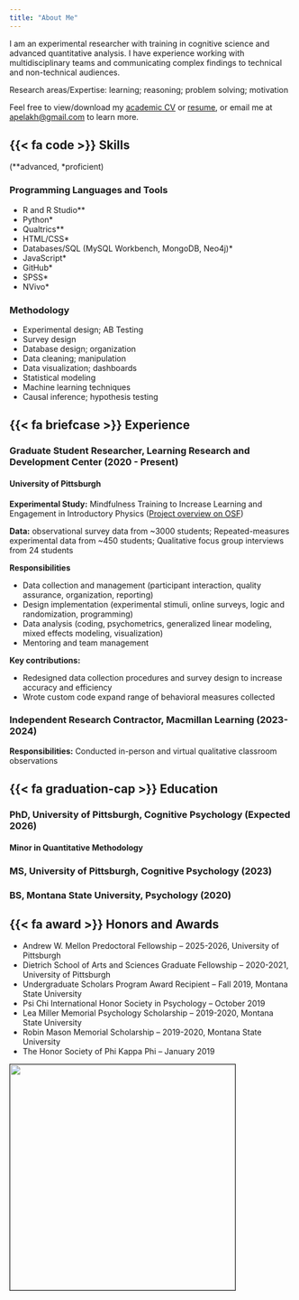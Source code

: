 ```yaml
---
title: "About Me"
---
```


I am an experimental researcher with training in cognitive science and advanced quantitative analysis. I have experience working with multidisciplinary teams and communicating complex findings to technical and non-technical audiences.

Research areas/Expertise: learning; reasoning; problem solving; motivation

Feel free to view/download my [academic CV](files/Pelakh_CV.pdf) or [resume](files/Pelakh_Resume.pdf), or email me at [apelakh\@gmail.com](mailto:apelakh@gmail.com){.email} to learn more.

## {{< fa code >}} Skills

(\*\*advanced, \*proficient)

::::: grid
::: g-col-6
### Programming Languages and Tools

-   R and R Studio\*\*
-   Python\*
-   Qualtrics\*\*
-   HTML/CSS\*
-   Databases/SQL (MySQL Workbench, MongoDB, Neo4j)\*
-   JavaScript\*
-   GitHub\*
-   SPSS\*
-   NVivo\*
:::

::: g-col-6
### Methodology

-   Experimental design; AB Testing
-   Survey design
-   Database design; organization\
-   Data cleaning; manipulation
-   Data visualization; dashboards
-   Statistical modeling
-   Machine learning techniques
-   Causal inference; hypothesis testing
:::
:::::

## {{< fa briefcase >}} Experience

:::: about_section
### Graduate Student Researcher, Learning Research and Development Center (2020 - Present)

#### University of Pittsburgh

::: indent
**Experimental Study:** Mindfulness Training to Increase Learning and Engagement in Introductory Physics ([Project overview on OSF](https://osf.io/723rd))

**Data:** observational survey data from \~3000 students; Repeated-measures experimental data from \~450 students; Qualitative focus group interviews from 24 students

**Responsibilities**

-   Data collection and management (participant interaction, quality assurance, organization, reporting)
-   Design implementation (experimental stimuli, online surveys, logic and randomization, programming)
-   Data analysis (coding, psychometrics, generalized linear modeling, mixed effects modeling, visualization)
-   Mentoring and team management

**Key contributions:**

-   Redesigned data collection procedures and survey design to increase accuracy and efficiency
-   Wrote custom code expand range of behavioral measures collected
:::
::::

:::: about_section
### Independent Research Contractor, Macmillan Learning (2023-2024)

::: indent
**Responsibilities:** Conducted in-person and virtual qualitative classroom observations
:::
::::

## {{< fa graduation-cap >}} Education

::: about_section
### PhD, University of Pittsburgh, Cognitive Psychology (Expected 2026)

#### Minor in Quantitative Methodology
:::

::: about_section
### MS, University of Pittsburgh, Cognitive Psychology (2023)
:::

::: about_section
### BS, Montana State University, Psychology (2020)
:::

## {{< fa award >}} Honors and Awards

-   Andrew W. Mellon Predoctoral Fellowship – 2025-2026, University of Pittsburgh
-   Dietrich School of Arts and Sciences Graduate Fellowship – 2020-2021, University of Pittsburgh
-   Undergraduate Scholars Program Award Recipient – Fall 2019, Montana State University
-   Psi Chi International Honor Society in Psychology – October 2019
-   Lea Miller Memorial Psychology Scholarship – 2019-2020, Montana State University
-   Robin Mason Memorial Scholarship – 2019-2020, Montana State University
-   The Honor Society of Phi Kappa Phi – January 2019

![](img/certificate.jpg){style="width: 400px; border:solid 1px;" fig-alt="Wiley top-viewed paper certificate"}

